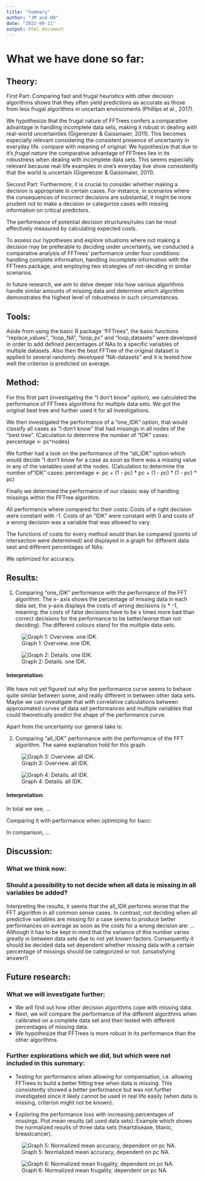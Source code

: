 ```yaml
---
title: "Summary"
author: "JM and HN"
date: "2023-08-11"
output: html_document
---
```


# What we have done so far:

## Theory: 

First Part:
Comparing fast and frugal heuristics with other decision algorithms shows that they often yield predictions as accurate as those from less frugal algorithms in uncertain environments (Phillips et al., 2017).

We hypothesize that the frugal nature of FFTrees confers a comparative advantage in handling incomplete data sets, making it robust in dealing with real-world uncertainties (Gigerenzer & Gaissmaier, 2011). This becomes especially relevant considering the consistent presence of uncertainty in everyday life.
compare with meaning of original:
We hypothesize that due to it's *frugal nature* the comparative advantage of FFTrees lies in its robustness when dealing with incomplete data sets. This seems especially relevant because real-life examples in one's everyday live show consistently that the world is uncertain (Gigerenzer & Gaissmaier, 2011).

Second Part:
Furthermore, it is crucial to consider whether making a decision is appropriate in certain cases. For instance, in scenarios where the consequences of incorrect decisions are substantial, it might be more prudent not to make a decision or categorize cases with missing information on critical predictors.

The performance of potential decision structures/rules can be most effectively measured by calculating expected costs. 

To assess our hypotheses and explore situations where not making a decision may be preferable to deciding under uncertainty, we conducted a comparative analysis of FFTrees' performance under four conditions: handling complete information, handling incomplete information with the FFTrees package, and employing two strategies of not-deciding in similar scenarios.

In future research, we aim to delve deeper into how various algorithms handle similar amounts of missing data and determine which algorithm demonstrates the highest level of robustness in such circumstances.


## Tools:
Aside from using the basic R package "FFTrees", the basic functions "replace_values", "loop_NA", "loop_pc" and "loop_datasets" were developed in order to add defined percentages of NAs to a specific variables of multiple datasets. Also then the best FFTree of the original dataset is applied to several randomly developed "NA-datasets" and it is tested how well the criterion is predicted on average.

## Method:
For this first part (investigating the "I don't know" option), we calculated the performance of FFTrees algorithms for multiple data sets. We got the original best tree and further used it for all investigations.

We then investigated the performance of a "one_IDK" option, that would classify all cases as "I don't know" that had missings in all nodes of the "best tree". (Calculation to determine the number of "IDK" cases: percentage <- pc^nodes)

We further had a look on the performance of the "all_IDK" option which would decide "I don't know for a case as soon as there was a missing value in any of the variables used at the nodes. (Calculation to determine the number of "IDK" cases: percentage <- pc + (1 - pc) * pc + (1 - pc) * (1 - pc) * pc)

Finally we determied the performance of our classic way of handling missings within the FFTree algorithm. 

All performance where compared for their costs: Costs of a right decision were constant with -1. Costs of an "IDK" were constant with 0 and costs of a wrong decision was a variable that was allowed to vary.

The functions of costs for every method would than be compared (points of intersection were determined) and displayed in a graph for different data sest and different percentages of NAs:

We optimized for accuracy.

## Results:

1. Comparing "one_IDK" performance with the performance of the FFT algorithm. 
The x- axis shows the percentage of missing data in each data set, the y-axis displays the costs of wrong decisions (x * -1, meaning: the costs of false decisions have to be x times more bad than correct decisions for the performance to be better/worse than not deciding). The different colours stand for the multiple data sets.


![Graph 1: Overview. one IDK.](graphs/acc_one_IDK_overview.jpg)

![Graph 2: Details. one IDK.](graphs/acc_one_IDK_see_better.jpg)

#### Interpretation: 

We have not yet figured out why the performance curve seems to behave quite similar between some, and really different in between other data sets. 
Maybe we can investigate that with correlative calculations between approximated curves of data set performances and multiple variables that could theoretically predict the shape of the performance curve.

Apart from the uncertainty our general take is: 


2. Comparing "all_IDK" performance with the performance of the FFT algorithm. 
The same explanation hold for this graph.

![Graph 3: Overview. all IDK.](graphs/acc_all_IDK_overview.jpg)

![Graph 4: Details. all IDK.](graphs/acc_all_IDK_better_see.jpg)

#### Interpretation:


In total we see, ...



Comparing it with performance when optimizing for bacc: 

In comparison, ...

## Discussion:

### What we think now:



### Should a possibility to not decide when all data is missing in all variables be added?

Interpreting the results, it seems that the all_IDK performs worse that the FFT algorithm in all common sense cases.
In contrast, not deciding when all predictive variables are missing for a case seems to produce better performances on average as soon as the costs for a wrong decision are: ...
Although it has to be kept in mind that the variance of this number varies greatly in between data sets due to not yet known factors. Consequently it should be decided data set dependent whether missing data with a certain percentage of missings should be categorized or not.
(unsatisfying answer!)

## Future research:

### What we will investigate further:

- We will find out how other decision algorithms cope with missing data.
- Next, we will compare the performance of the different algorithms when calibrated on a complete data set and then tested with different percentages of missing data. 
- We hypothesize that FFTrees is more robust in its performance than the other algorithms. 



### Further explorations which we did, but which were not included in this summary: 

- Testing for performance when allowing for compensation, i.e. allowing FFTrees to build a better fitting tree when data is missing.
This consistently showed a better performance but was not further investigated since it likely cannot be used in real life easily (when data is missing, criterion might not be known).

- Exploring the performance loss with increasing percentages of missings.
Plot mean results (all used data sets):
Example which shows the normalized results of three data sets (heartdisease, titanic, breastcancer).

![Graph 5: Normalized mean accuracy, dependent on pc NA.](graphs/meanacc.jpg)

![Graph 6: Normalized mean frugality, dependent on pc NA.](graphs/meanfrugality.jpg)



